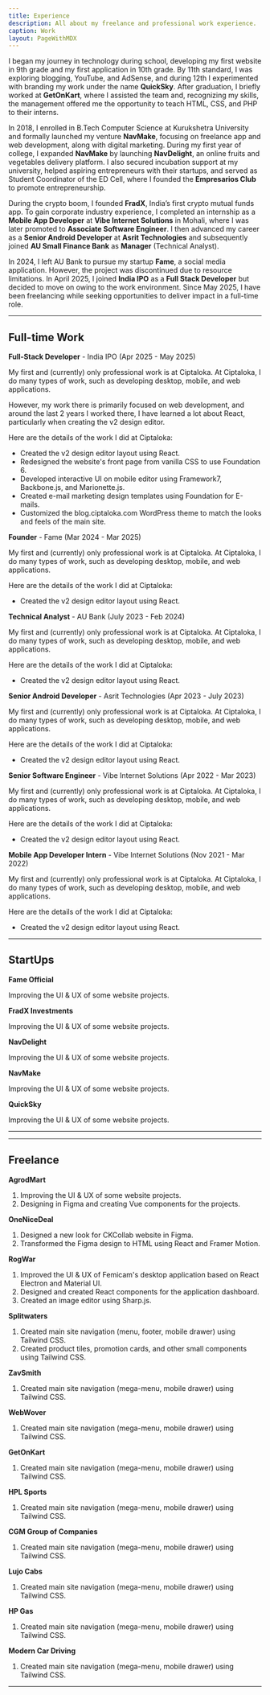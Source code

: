 ```yaml
---
title: Experience
description: All about my freelance and professional work experience.
caption: Work
layout: PageWithMDX
---
```


I began my journey in technology during school, developing my first website in 9th grade and my first application in 10th grade. By 11th standard, I was exploring blogging, YouTube, and AdSense, and during 12th I experimented with branding my work under the name **QuickSky**. After graduation, I briefly worked at **GetOnKart**, where I assisted the team and, recognizing my skills, the management offered me the opportunity to teach HTML, CSS, and PHP to their interns.

In 2018, I enrolled in B.Tech Computer Science at Kurukshetra University and formally launched my venture **NavMake**, focusing on freelance app and web development, along with digital marketing. During my first year of college, I expanded **NavMake** by launching **NavDelight**, an online fruits and vegetables delivery platform. I also secured incubation support at my university, helped aspiring entrepreneurs with their startups, and served as Student Coordinator of the ED Cell, where I founded the **Empresarios Club** to promote entrepreneurship.

During the crypto boom, I founded **FradX**, India’s first crypto mutual funds app. To gain corporate industry experience, I completed an internship as a **Mobile App Developer** at **Vibe Internet Solutions** in Mohali, where I was later promoted to **Associate Software Engineer**. I then advanced my career as a **Senior Android Developer** at **Asrit Technologies** and subsequently joined **AU Small Finance Bank** as **Manager** (Technical Analyst).

In 2024, I left AU Bank to pursue my startup **Fame**, a social media application. However, the project was discontinued due to resource limitations. In April 2025, I joined **India IPO** as a **Full Stack Developer** but decided to move on owing to the work environment. Since May 2025, I have been freelancing while seeking opportunities to deliver impact in a full-time role.

---

## Full-time Work

**Full-Stack Developer** - India IPO (Apr 2025 - May 2025)

My first and (currently) only professional work is at Ciptaloka. At Ciptaloka, I do many types of work, such as developing desktop, mobile, and web applications.

However, my work there is primarily focused on web development, and around the last 2 years I worked there, I have learned a lot about React, particularly when creating the v2 design editor.

Here are the details of the work I did at Ciptaloka:

- Created the v2 design editor layout using React.
- Redesigned the website's front page from vanilla CSS to use Foundation 6.
- Developed interactive UI on mobile editor using Framework7, Backbone.js, and Marionette.js.
- Created e-mail marketing design templates using Foundation for E-mails.
- Customized the blog.ciptaloka.com WordPress theme to match the looks and feels of the main site.

**Founder** - Fame (Mar 2024 - Mar 2025)

My first and (currently) only professional work is at Ciptaloka. At Ciptaloka, I do many types of work, such as developing desktop, mobile, and web applications.

Here are the details of the work I did at Ciptaloka:

- Created the v2 design editor layout using React.

**Technical Analyst** - AU Bank (July 2023 - Feb 2024)

My first and (currently) only professional work is at Ciptaloka. At Ciptaloka, I do many types of work, such as developing desktop, mobile, and web applications.

Here are the details of the work I did at Ciptaloka:

- Created the v2 design editor layout using React.

**Senior Android Developer** - Asrit Technologies (Apr 2023 - July 2023)

My first and (currently) only professional work is at Ciptaloka. At Ciptaloka, I do many types of work, such as developing desktop, mobile, and web applications.

Here are the details of the work I did at Ciptaloka:

- Created the v2 design editor layout using React.

**Senior Software Engineer** - Vibe Internet Solutions (Apr 2022 - Mar 2023)

My first and (currently) only professional work is at Ciptaloka. At Ciptaloka, I do many types of work, such as developing desktop, mobile, and web applications.

Here are the details of the work I did at Ciptaloka:

- Created the v2 design editor layout using React.

**Mobile App Developer Intern** - Vibe Internet Solutions (Nov 2021 - Mar 2022)

My first and (currently) only professional work is at Ciptaloka. At Ciptaloka, I do many types of work, such as developing desktop, mobile, and web applications.

Here are the details of the work I did at Ciptaloka:

- Created the v2 design editor layout using React.

---

## StartUps

**Fame Official**

Improving the UI & UX of some website projects.

**FradX Investments**

Improving the UI & UX of some website projects.

**NavDelight**

Improving the UI & UX of some website projects.

**NavMake**

Improving the UI & UX of some website projects.

**QuickSky**

Improving the UI & UX of some website projects.

---

---

## Freelance

**AgrodMart**

1. Improving the UI & UX of some website projects.
2. Designing in Figma and creating Vue components for the projects.

**OneNiceDeal**

1. Designed a new look for CKCollab website in Figma.
2. Transformed the Figma design to HTML using React and Framer Motion.

**RogWar**

1. Improved the UI & UX of Femicam's desktop application based on React Electron and Material UI.
2. Designed and created React components for the application dashboard.
3. Created an image editor using Sharp.js.

**Splitwaters**

1. Created main site navigation (menu, footer, mobile drawer) using Tailwind CSS.
2. Created product tiles, promotion cards, and other small components using Tailwind CSS.

**ZavSmith**

1. Created main site navigation (mega-menu, mobile drawer) using Tailwind CSS.

**WebWover**

1. Created main site navigation (mega-menu, mobile drawer) using Tailwind CSS.

**GetOnKart**

1. Created main site navigation (mega-menu, mobile drawer) using Tailwind CSS.

**HPL Sports**

1. Created main site navigation (mega-menu, mobile drawer) using Tailwind CSS.

**CGM Group of Companies**

1. Created main site navigation (mega-menu, mobile drawer) using Tailwind CSS.

**Lujo Cabs**

1. Created main site navigation (mega-menu, mobile drawer) using Tailwind CSS.

**HP Gas**

1. Created main site navigation (mega-menu, mobile drawer) using Tailwind CSS.

**Modern Car Driving**

1. Created main site navigation (mega-menu, mobile drawer) using Tailwind CSS.


---
